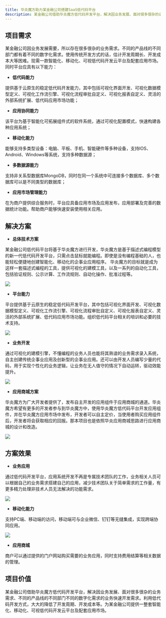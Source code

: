 ```yaml
---
title: 华炎魔方助力某金融公司搭建SaaS低代码平台
description: 某金融公司借助华炎魔方低代码开发平台，解决因业务发展、面对很多很杂的业务需求、不同的产品线的不同部门不同的数字化需求的业务快速开发需求。利用低代码开发方式，大大的降低了开发周期、开发成本等。为某金融公司提供一整套智能化、移动化、可视低代码开发云平台及配套应用市场。
---
```


## **项目需求**

某金融公司因业务发展需要，所以存在很多很杂的业务需求。不同的产品线的不同部门都有着不同的数字化需求。使用传统开发方式的话，估计开发周期长、开发成本大等困难。现需一款智能化、移动化、可视低代码开发云平台及配套应用市场。同时平台应具有以下能力：

* **低代码能力**

提供基于云原生的稳定低代码开发能力，其中包括可视化界面开发、可视化数据模型定义、可视化工作流引擎、可视化流程审批自定义、可视化报表自定义、灵活的外部系统扩展、低代码应用市场功能；

* **应用协同能力**

该平台为基于智能化可拓展组件式的软件系统，通过可视化配置模式，快速构建各种应用系统；

* **移动化能力**

能够支持多类型设备：电脑、平板、手机、智能硬件等多种设备，支持IOS、Android、Windows等系统，支持多种数据源；

* **多数据源能力**

支持非关系型数据库MongoDB，同时在同一个系统中可连接多个数据库、多个数据库可以是不同类型的数据库；

* **应用市场管理能力**

在为商户提供综合服务时，平台应具备应用市场及应用发布，应用部署及完善的数据统计功能。帮助商户能够快速安装使用相关应用。

## **解决方案**

* **总体技术方案**

某金融公司低代码平台将基于华炎魔方进行开发，华炎魔方是基于描述式编程模型的新一代低代码开发平台，只需点击鼠标就能编程。即使是没有编程基础的人，也能轻松便捷地创建智能化、移动化的企事业应用程序。
华炎魔方的目标就是成为这样一套描述式编程的工具，提供可视化的建模工具，以及一系列的自动化工具，包括验证规则、公示计算、工作流规则、自动化操作、批准过程等。

 ![](https://console.steedos.cn/api/files/images/63d4da9f671028003e75bd01)

* **平台能力**

平台提供基于云原生的稳定低代码开发平台，其中包括可视化界面开发、可视化数据模型定义、可视化工作流引擎、可视化流程审批自定义、可视化报表自定义、灵活的外部系统扩展、低代码应用市场功能。组织低代码平台相关的培训和必要的技术支持。

 ![](https://console.steedos.cn/api/files/images/63d4dab4671028003e75bd02)

* **业务开发**

通过可视化的建模引擎，不懂编程的业务人员也能将其熟谙的业务需求录入系统，自主创建传统企事业应用及创新型的企事业应用。还可以由开发人员编写少量的代码，用于实现个性化的业务逻辑，让业务在无人值守的情况下自动运转，驱动效能提升。

 ![](https://console.steedos.cn/api/files/images/63d4dac7671028003e75bd03)

* **应用商城方案**

华炎魔方为广大开发者提供了，发布自主开发的应用组件于应用商城的通道。华炎魔方希望有更多的开发者参与到华炎魔方中，使用华炎魔方低代码平台开发应用组件，并在华炎魔方应用市场中发布，开发者可以自主定价，当使用者购买应用组件后，开发者将会获取相应的回报。那本项目也是依照华炎应用商城思路进行应用商城的设计和改造。

 ![](https://console.steedos.cn/api/files/images/63d4dad9671028003e75bd04)

## **方案效果**

* **业务应用**

通过低代码开发平台，应用系统开发不再是专属技术团队的工作，业务相关人员可以根据自己的业务需求搭建自己的应用，减少技术团队关于简单需求的工作量，有更多精力处理非技术人员无法解决的功能需求。

 ![](https://console.steedos.cn/api/files/images/63d4daec671028003e75bd05)

* **移动化能力**

支持PC端、移动端的访问，移动端可与企业微信、钉钉等无缝集成，实现跨端协同应用。

 ![](https://console.steedos.cn/api/files/images/63d4dafe671028003e75bd06)

* **应用商城**

商户可以通过提供的门户网站购买需要的业务应用，同时支持费用结算等相关数据的管理。

## **项目价值**

某金融公司借助华炎魔方低代码开发平台，解决因业务发展、面对很多很杂的业务需求、不同的产品线的不同部门不同的数字化需求的业务快速开发需求。利用低代码开发方式，大大的降低了开发周期、开发成本等。为某金融公司提供一整套智能化、移动化、可视低代码开发云平台及配套应用市场。